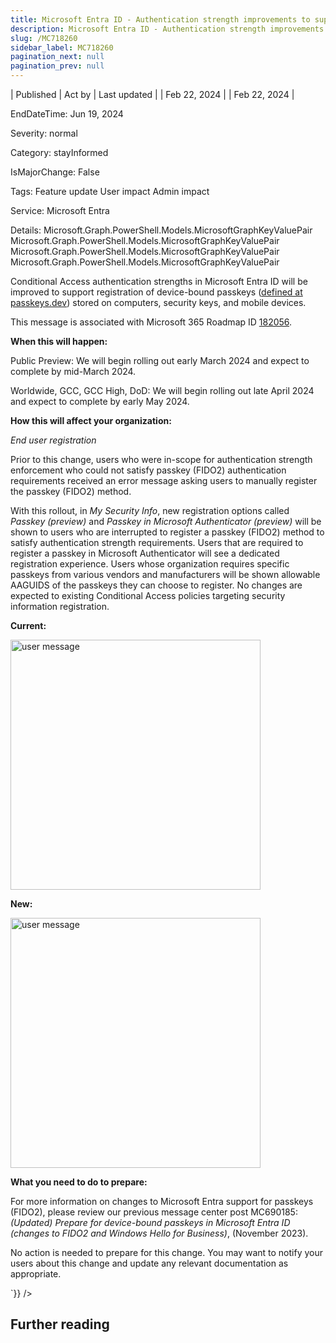 ```yaml
---
title: Microsoft Entra ID - Authentication strength improvements to support passkeys
description: Microsoft Entra ID - Authentication strength improvements to support passkeys
slug: /MC718260
sidebar_label: MC718260
pagination_next: null
pagination_prev: null
---
```



| Published | Act by | Last updated |
| Feb 22, 2024 |  | Feb 22, 2024 |

EndDateTime: Jun 19, 2024

Severity: normal

Category: stayInformed

IsMajorChange: False

Tags: Feature update User impact Admin impact

Service: Microsoft Entra

Details: Microsoft.Graph.PowerShell.Models.MicrosoftGraphKeyValuePair Microsoft.Graph.PowerShell.Models.MicrosoftGraphKeyValuePair Microsoft.Graph.PowerShell.Models.MicrosoftGraphKeyValuePair Microsoft.Graph.PowerShell.Models.MicrosoftGraphKeyValuePair

<div dangerouslySetInnerHTML={{__html:`
<p>Conditional Access authentication strengths in Microsoft Entra ID will be improved to support registration of device-bound passkeys&nbsp;(<a href="https://passkeys.dev/docs/reference/terms/#device-bound-passkey" target="_blank">defined at passkeys.dev</a>) stored on computers, security keys, and mobile devices.&nbsp;</span></span></p><p>This message is associated with Microsoft 365 Roadmap ID <a href="https://www.microsoft.com/microsoft-365/roadmap?filters=&amp;searchterms=182056" target="_blank">182056</a>.</p><p><b>When this will happen:</b></p><p>Public Preview: We will begin rolling out early March 2024 and expect to complete by mid-March 2024. 
</p><p>Worldwide, GCC, GCC High, DoD: We will begin rolling out late April 2024 and expect to complete by early May 2024.
</p><p><b>How this will affect your organization:</b><br></p><p><i>End user registration</i><br></p><p>Prior to this change, users who were in-scope for authentication strength enforcement who could not satisfy passkey (FIDO2) authentication requirements received an error message asking users to manually register the passkey (FIDO2) method.</p><p>With this rollout, in <i>My Security Info</i>, new registration options called <i>Passkey (preview)</i> and <i>Passkey in Microsoft Authenticator (preview)</i> will be shown to users who are interrupted to register a passkey (FIDO2) method to satisfy authentication strength requirements. Users that are required to  register a passkey in Microsoft Authenticator will see a dedicated registration experience. Users whose organization requires specific passkeys from various vendors and manufacturers will be shown allowable AAGUIDS of the passkeys they can choose to register. No changes are expected to existing Conditional Access policies targeting security information registration.</p><p><b>Current:</b><br></p><p><img src="https://img-prod-cms-rt-microsoft-com.akamaized.net/cms/api/am/imageFileData/RW1hBWH?ver=da48" style="width: 400px;" alt="user message"><br></p><p><b>New:</b></p><p><img src="https://img-prod-cms-rt-microsoft-com.akamaized.net/cms/api/am/imageFileData/RW1hBWG?ver=8fa8" style="width: 400px;" alt="user message"><br></p><p><b>What you need to do to prepare:</b><br></p><p>For more information on changes to Microsoft Entra support for passkeys (FIDO2), please review our previous message center post MC690185:<i> (Updated) Prepare for device-bound passkeys in Microsoft Entra ID (changes to FIDO2 and Windows Hello for Business)</i>, (November 2023).</p><p>No action is needed to prepare for this change. You may want to notify your users about this change and update any relevant documentation as appropriate.</p><p>
</p>
`}} />

## Further reading
